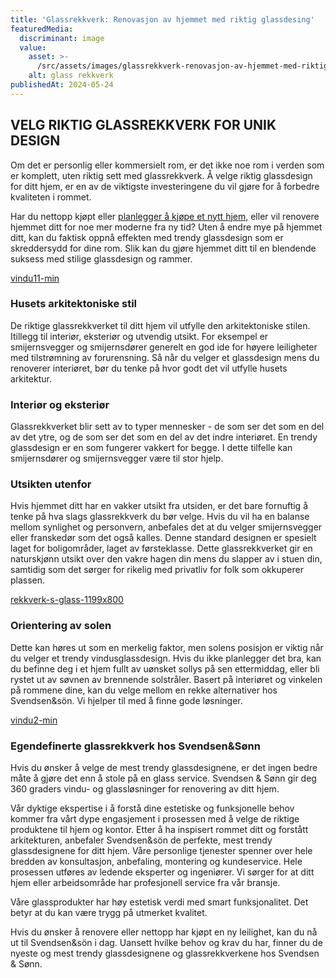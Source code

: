```yaml
---
title: 'Glassrekkverk: Renovasjon av hjemmet med riktig glassdesing'
featuredMedia:
  discriminant: image
  value:
    asset: >-
      /src/assets/images/glassrekkverk-renovasjon-av-hjemmet-med-riktig-glassdesing/featuredMedia/value/asset.png
    alt: glass rekkverk
publishedAt: 2024-05-24
---
```


## VELG RIKTIG GLASSREKKVERK FOR UNIK DESIGN

Om det er personlig eller kommersielt rom, er det ikke noe rom i verden som er komplett, uten riktig sett med glassrekkverk. Å velge riktig glassdesign for ditt hjem, er en av de viktigste investeringene du vil gjøre for å forbedre kvaliteten i rommet.

Har du nettopp kjøpt eller [planlegger å kjøpe et nytt hjem](http://meglerportalen.no), eller vil renovere hjemmet ditt for noe mer moderne fra ny tid? Uten å endre mye på hjemmet ditt, kan du faktisk oppnå effekten med trendy glassdesign som er skreddersydd for dine rom. Slik kan du gjøre hjemmet ditt til en blendende suksess med stilige glassdesign og rammer.

[vindu11-min](https://cdn.sanity.io/images/csbn9wp4/transformed-data/1c48f25c3ca1cd4600086940c25b1bd7d16d9f9f-1000x800.png)

### Husets arkitektoniske stil

De riktige glassrekkverket til ditt hjem vil utfylle den arkitektoniske stilen. Itillegg til interiør, eksteriør og utvendig utsikt. For eksempel er smijernsvegger og smijernsdører generelt en god ide for høyere leiligheter med tilstrømning av forurensning. Så når du velger et glassdesign mens du renoverer interiøret, bør du tenke på hvor godt det vil utfylle husets arkitektur.

### Interiør og eksteriør

Glassrekkverket blir sett av to typer mennesker - de som ser det som en del av det ytre, og de som ser det som en del av det indre interiøret. En trendy glassdesign er en som fungerer vakkert for begge. I dette tilfelle kan smijernsdører og smijernsvegger være til stor hjelp.

### Utsikten utenfor

Hvis hjemmet ditt har en vakker utsikt fra utsiden, er det bare fornuftig å tenke på hva slags glassrekkverk du bør velge. Hvis du vil ha en balanse mellom synlighet og personvern, anbefales det at du velger smijernsvegger eller franskedør som det også kalles. Denne standard designen er spesielt laget for boligområder, laget av førsteklasse. Dette glassrekkverket gir en naturskjønn utsikt over den vakre hagen din mens du slapper av i stuen din, samtidig som det sørger for rikelig med privatliv for folk som okkuperer plassen.

[rekkverk-s-glass-1199x800](https://cdn.sanity.io/images/csbn9wp4/transformed-data/bcd2b8aebd945c78f23b4d1ce22d23fe0c8ce55e-1199x800.jpg)

### Orientering av solen

Dette kan høres ut som en merkelig faktor, men solens posisjon er viktig når du velger et trendy vindusglassdesign. Hvis du ikke planlegger det bra, kan du befinne deg i et hjem fullt av uønsket sollys på sen ettermiddag, eller bli rystet ut av søvnen av brennende solstråler. Basert på interiøret og vinkelen på rommene dine, kan du velge mellom en rekke alternativer hos Svendsen\&sön. Vi hjelper til med å finne gode løsninger.

[vindu2-min](https://cdn.sanity.io/images/csbn9wp4/transformed-data/58192bc7d0b70c08c00ac6b5860892324b022d87-1000x800.png)

### Egendefinerte glassrekkverk hos Svendsen\&Sønn

Hvis du ønsker å velge de mest trendy glassdesignene, er det ingen bedre måte å gjøre det enn å stole på en glass service. Svendsen & Sønn gir deg 360 graders vindu- og glassløsninger for renovering av ditt hjem.

Vår dyktige ekspertise i å forstå dine estetiske og funksjonelle behov kommer fra vårt dype engasjement i prosessen med å velge de riktige produktene til hjem og kontor. Etter å ha inspisert rommet ditt og forstått arkitekturen, anbefaler Svendsen\&sön de perfekte, mest trendy glassdesignene for ditt hjem. Våre personlige tjenester spenner over hele bredden av konsultasjon, anbefaling, montering og kundeservice. Hele prosessen utføres av ledende eksperter og ingeniører. Vi sørger for at ditt hjem eller arbeidsområde har profesjonell service fra vår bransje.

Våre glassprodukter har høy estetisk verdi med smart funksjonalitet. Det betyr at du kan være trygg på utmerket kvalitet.

Hvis du ønsker å renovere eller nettopp har kjøpt en ny leilighet, kan du nå ut til Svendsen\&sön i dag. Uansett hvilke behov og krav du har, finner du de nyeste og mest trendy glassdesignene og glassrekkverkene hos Svendsen & Sønn.

